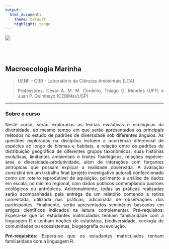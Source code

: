 ```yaml
---
output: 
  html_document:
    theme: default
    highlight: tango
---
```


```{=html}
<style>
body {
text-align: justify}
</style>
```
[![](images/cabecalho.png)](https://uenf.br/posgraduacao/ecologia-recursosnaturais/)

<br></br>

## Macroecologia Marinha

> UENF - CBB - Laboratório de Ciências Ambientais (LCA)
>
> Professores: Cesar A. M. M. Cordeiro, Thiago C. Mendes (UFF) e Juan P. Quimbayo (CEBIMar/USP)

------------------------------------------------------------------------

### Sobre o curso

Neste curso, serão exploradas as teorias evolutivas e ecológicas da diversidade, ao mesmo tempo em que serão apresentados os principais métodos no estudo de padrões de diversidade sob diferentes ângulos. As questões exploradas na disciplina incluem a ocorrência diferencial de espécies ao longo de biomas e habitats, a relação entre os padrões de distribuição geográfica de diferentes grupos taxonômicos, suas histórias evolutivas, limitantes ambientais e limites fisiológicos, relações espécie-área e diversidade-produtividade, além de interações com forçantes antrópicas que possam explicar a realidade observada. A avaliação consistirá em um trabalho final (projeto investigativo autoral) confeccionado como um roteiro reprodutível de aquisição, polimento e análise de dados em escala, no mínimo regional, com dados públicos contemplando padrões ecológicos ou antrópicos. Adicionalmente, todas as práticas realizadas serão acompanhadas pela entrega de um relatório contendo a rotina comentada, utilizada nas práticas, adicionada de observações dos participantes. Finalmente, serão apresentados seminários baseados em artigos científicos indicados na leitura complementar. Pré-requisitos: Espera-se que os estudantes matriculados tenham familiaridade com a linguagem R e tenham noções de estatística, biodiversidade, ecologia de comunidades ou ecossistemas, biogeografia ou evolução.

**Pré-requisitos**: Espera-se que os estudantes matriculados tenham familiaridade com a linguagem R. <br><br>
